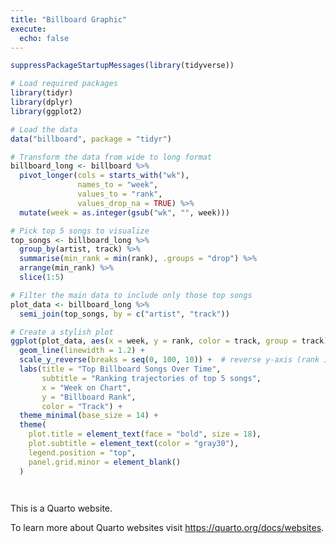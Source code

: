 ```yaml
---
title: "Billboard Graphic"
execute: 
  echo: false
---
```


```r
suppressPackageStartupMessages(library(tidyverse))

```

```r
# Load required packages
library(tidyr)
library(dplyr)
library(ggplot2)

# Load the data
data("billboard", package = "tidyr")

# Transform the data from wide to long format
billboard_long <- billboard %>%
  pivot_longer(cols = starts_with("wk"),
               names_to = "week",
               values_to = "rank",
               values_drop_na = TRUE) %>%
  mutate(week = as.integer(gsub("wk", "", week)))

# Pick top 5 songs to visualize
top_songs <- billboard_long %>%
  group_by(artist, track) %>%
  summarise(min_rank = min(rank), .groups = "drop") %>%
  arrange(min_rank) %>%
  slice(1:5)

# Filter the main data to include only those top songs
plot_data <- billboard_long %>%
  semi_join(top_songs, by = c("artist", "track"))

# Create a stylish plot
ggplot(plot_data, aes(x = week, y = rank, color = track, group = track)) +
  geom_line(linewidth = 1.2) +
  scale_y_reverse(breaks = seq(0, 100, 10)) +  # reverse y-axis (rank 1 is top)
  labs(title = "Top Billboard Songs Over Time",
       subtitle = "Ranking trajectories of top 5 songs",
       x = "Week on Chart",
       y = "Billboard Rank",
       color = "Track") +
  theme_minimal(base_size = 14) +
  theme(
    plot.title = element_text(face = "bold", size = 18),
    plot.subtitle = element_text(color = "gray30"),
    legend.position = "top",
    panel.grid.minor = element_blank()
  )

  
```


This is a Quarto website.

To learn more about Quarto websites visit <https://quarto.org/docs/websites>.


